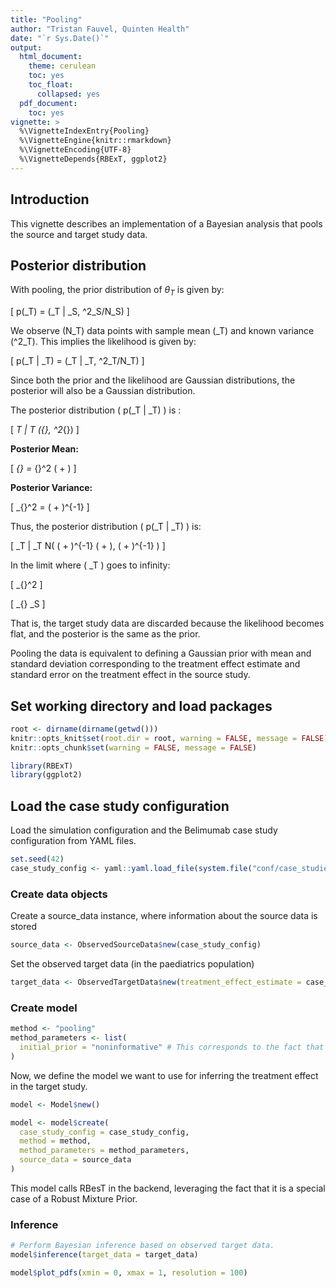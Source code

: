 ---
title: "Pooling"
author: "Tristan Fauvel, Quinten Health"
date: "`r Sys.Date()`"
output:
  html_document:
    theme: cerulean
    toc: yes
    toc_float:
      collapsed: yes  
  pdf_document:
    toc: yes
vignette: >
  %\VignetteIndexEntry{Pooling}
  %\VignetteEngine{knitr::rmarkdown}
  %\VignetteEncoding{UTF-8}
  %\VignetteDepends{RBExT, ggplot2}
---

  
## Introduction

This vignette describes an implementation of a Bayesian analysis that pools the source and target study data.

## Posterior distribution 

With pooling, the prior distribution of $\theta_T$ is given by:

\[ p(\theta_T) = \mathcal{N}(\theta_T | \hat{\theta}_S, \sigma^2_S/N_S) \]

We observe \(N_T\) data points with sample mean \(\hat{\theta}_T\) and known variance \(\sigma^2_T\). This implies the likelihood is given by:

\[ p(\hat{\theta}_T | \theta_T) = \mathcal{N}(\hat{\theta}_T | \theta_T, \sigma^2_T/N_T) \]


Since both the prior and the likelihood are Gaussian distributions, the posterior will also be a Gaussian distribution.

The posterior distribution \( p(\theta_T | \hat{\theta}_T) \) is :

\[ \theta_T | \hat{\theta}_T \sim \mathcal{N}(\mu_{\text{post}}, \sigma^2_{\text{post}}) \]

**Posterior Mean:**

\[ \mu_{\text{post}} = \sigma_{\text{post}}^2 \left( \frac{\hat{\theta}_S N_S}{\sigma^2_S} + \frac{\hat{\theta}_T N_T}{\sigma^2_T} \right) \]

 **Posterior Variance:**

\[ \sigma_{\text{post}}^2 = \left( \frac{N_S}{\sigma^2_S} + \frac{N_T}{\sigma^2_T} \right)^{-1} \]


Thus, the posterior distribution \( p(\theta_T | \hat{\theta}_T) \) is:

\[ \theta_T | \hat{\theta}_T \sim N\left( \left( \frac{N_S}{\sigma^2_S} + \frac{N_T}{\sigma^2_T} \right)^{-1} \left( \frac{\hat{\theta}_S N_S}{\sigma^2_S} + \frac{\hat{\theta}_T N_T}{\sigma^2_T} \right), \left( \frac{N_S}{\sigma^2_S} + \frac{N_T}{\sigma^2_T} \right)^{-1} \right) \]


In the limit where \( \sigma_T \) goes to infinity:

\[ \sigma_{\text{post}}^2 \rightarrow \frac{\sigma^2_S}{N_S} \]

\[ \mu_{\text{post}} \rightarrow \hat{\theta}_S \]

That is, the target study data are discarded because the likelihood becomes flat, and the posterior is the same as the prior.



Pooling the data is equivalent to defining a Gaussian prior with mean and standard deviation corresponding to the treatment effect estimate and standard error on the treatment effect in the source study.
 
  
## Set working directory and load packages

```{r setup, warning=F, message=F, include = FALSE}
root <- dirname(dirname(getwd()))
knitr::opts_knit$set(root.dir = root, warning = FALSE, message = FALSE)
knitr::opts_chunk$set(warning = FALSE, message = FALSE)

library(RBExT)
library(ggplot2)
```

## Load the case study configuration

Load the simulation configuration and the Belimumab case study configuration from YAML files.

```{r load_config}
set.seed(42)
case_study_config <- yaml::yaml.load_file(system.file("conf/case_studies/belimumab.yml", package = "RBExT"))
```

### Create data objects

Create a source_data instance, where information about the source data is stored

 
```{r}
source_data <- ObservedSourceData$new(case_study_config)
```

Set the observed target data (in the paediatrics population)
```{r}
target_data <- ObservedTargetData$new(treatment_effect_estimate = case_study_config$target$treatment_effect, treatment_effect_standard_error = case_study_config$target$standard_error, target_sample_size_per_arm = as.integer(case_study_config$target$total / 2), summary_measure_likelihood = case_study_config$summary_measure_likelihood)
```

### Create model
  
 
```{r}
method <- "pooling"
method_parameters <- list(
  initial_prior = "noninformative" # This corresponds to the fact that the posterior for the adults data is derived from an uninformative prior (for consistency with other methods).
)
``` 
Now, we define the model we want to use for inferring the treatment effect in the target study.  

```{r}
model <- Model$new()

model <- model$create(
  case_study_config = case_study_config,
  method = method,
  method_parameters = method_parameters,
  source_data = source_data
)
```

This model calls RBesT in the backend, leveraging the fact that it is a special case of a Robust Mixture Prior.
   
### Inference


```{r}
# Perform Bayesian inference based on observed target data.
model$inference(target_data = target_data)

model$plot_pdfs(xmin = 0, xmax = 1, resolution = 100)
```
